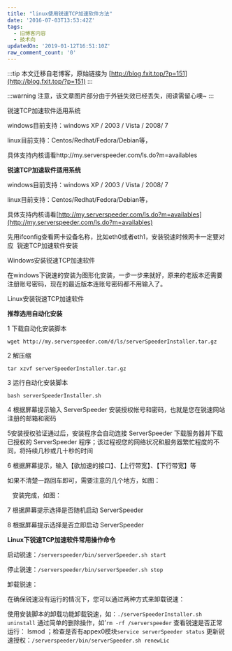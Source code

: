 ```yaml
---
title: "linux使用锐速TCP加速软件方法"
date: '2016-07-03T13:53:42Z'
tags:
  - 旧博客内容
  - 技术向
updatedOn: '2019-01-12T16:51:10Z'
raw_comment_count: '0'
---
```


:::tip
本文迁移自老博客，原始链接为 [http://blog.fxit.top/?p=151](http://blog.fxit.top/?p=151)
:::

:::warning
注意，该文章图片部分由于外链失效已经丢失，阅读需留心噢~
:::

锐速TCP加速软件适用系统

windows目前支持：windows XP / 2003 / Vista / 2008/ 7

linux目前支持：Centos/Redhat/Fedora/Debian等，

具体支持内核请看http://my.serverspeeder.com/ls.do?m=availables

<strong>锐速TCP加速软件适用系统</strong>

windows目前支持：windows XP / 2003 / Vista / 2008/ 7

linux目前支持：Centos/Redhat/Fedora/Debian等，

具体支持内核请看[http://my.serverspeeder.com/ls.do?m=availables](http://my.serverspeeder.com/ls.do?m=availables)

先用ifconfig查看网卡设备名称，比如eth0或者eth1，安装锐速时候网卡一定要对应
<img alt="" src="https://oss.192168123.xyz/image/error_img.png?http://o9brvw27g.bkt.clouddn.com/2016011770506465.jpg?attname=&amp;e=1467528140&amp;token=eMKUrHcCZtBPWPHjKxvvOvBegPU_l3g4U7ZQLJTz:VjS4NzAvahiTIrprnq6LqwIejRM"/>
锐速TCP加速软件安装

Windows安装锐速TCP加速软件

在windows下锐速的安装为图形化安装，一步一步来就好，原来的老版本还需要注册账号密码，现在的最近版本连账号密码都不用输入了。

Linux安装锐速TCP加速软件

<strong>推荐选用自动化安装</strong>

1 下载自动化安装脚本

`wget http://my.serverspeeder.com/d/ls/serverSpeederInstaller.tar.gz`

2 解压缩

`tar xzvf serverSpeederInstaller.tar.gz`

3 运行自动化安装脚本

`bash serverSpeederInstaller.sh`

4 根据屏幕提示输入 ServerSpeeder 安装授权帐号和密码，也就是您在锐速网站注册的邮箱和密码

5安装授权验证通过后，安装程序会自动连接 ServerSpeeder 下载服务器并下载已授权的 ServerSpeeder 程序；该过程视您的网络状况和服务器繁忙程度的不同，将持续几秒或几十秒的时间

6 根据屏幕提示，输入【欲加速的接口】、【上行带宽】、【下行带宽】等

如果不清楚一路回车即可，需要注意的几个地方，如图：

<img alt="" src="https://oss.192168123.xyz/image/error_img.png?http://o9brvw27g.bkt.clouddn.com/2016011770635225.jpg?attname=&amp;e=1467528376&amp;token=eMKUrHcCZtBPWPHjKxvvOvBegPU_l3g4U7ZQLJTz:KieI23Auq33RiYkuymGktfha_UQ"/>
<img alt="" src="https://oss.192168123.xyz/image/error_img.png?http://o9brvw27g.bkt.clouddn.com/1112016011770662225.jpg?attname=&amp;e=1467528411&amp;token=eMKUrHcCZtBPWPHjKxvvOvBegPU_l3g4U7ZQLJTz:atX56m1HJRm1M0kU_Jz4kaafaKU"/>
<img alt="" src="https://oss.192168123.xyz/image/error_img.png?http://o9brvw27g.bkt.clouddn.com/231323.jpg?attname=&amp;e=1467528456&amp;token=eMKUrHcCZtBPWPHjKxvvOvBegPU_l3g4U7ZQLJTz:XnsLB8252RiaNls_M9CfastKkBE"/>
安装完成，如图：
<img alt="" src="https://oss.192168123.xyz/image/error_img.png?http://o9brvw27g.bkt.clouddn.com/6767.jpg?attname=&amp;e=1467528504&amp;token=eMKUrHcCZtBPWPHjKxvvOvBegPU_l3g4U7ZQLJTz:ZACvceVnjoa-DqK1mAUH7-BHIxc"/>

7 根据屏幕提示选择是否随机启动 ServerSpeeder

8 根据屏幕提示选择是否立即启动 ServerSpeeder

<strong>Linux下锐速TCP加速软件常用操作命令</strong>

启动锐速：`/serverspeeder/bin/serverSpeeder.sh start`

停止锐速：`/serverspeeder/bin/serverSpeeder.sh stop`

卸载锐速：

在确保锐速没有运行的情况下，您可以通过两种方式来卸载锐速：

使用安装脚本的卸载功能卸载锐速，如：`./serverSpeederInstaller.sh uninstall`
通过简单的删除操作，如’`rm -rf /serverspeeder`
查看锐速是否正常运行： lsmod ；检查是否有appex0模块`service serverSpeeder status`
更新锐速授权：`/serverspeeder/bin/serverSpeeder.sh renewLic`
